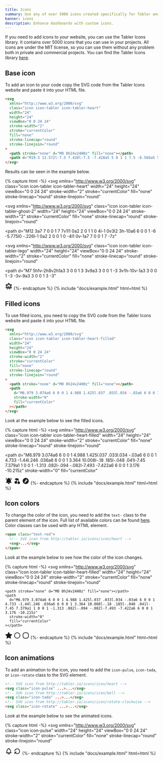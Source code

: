 ```yaml
---
title: Icons
summary: Use any of over 5000 icons created specifically for Tabler and make your dashboard look even more attractive. All icons are under MIT license, so you can use them without any problem both in private and commercial projects.
banner: icons
description: Enhance dashboards with custom icons.
---
```


If you need to add icons to your website, you can use the Tabler Icons library. It contains over 5000 icons that you can use in your projects. All icons are under the MIT license, so you can use them without any problem both in private and commercial projects. You can find the Tabler Icons library [here](https://tabler-icons.io/).

## Base icon

To add an icon to your code copy the SVG code from the Tabler Icons website and paste it into your HTML file.

```html
<svg
  xmlns="http://www.w3.org/2000/svg"
  class="icon icon-tabler icon-tabler-heart"
  width="24"
  height="24"
  viewBox="0 0 24 24"
  stroke-width="2"
  stroke="currentColor"
  fill="none"
  stroke-linecap="round"
  stroke-linejoin="round"
>
  <path stroke="none" d="M0 0h24v24H0z" fill="none"></path>
  <path d="M19.5 12.572l-7.5 7.428l-7.5 -7.428a5 5 0 1 1 7.5 -6.566a5 5 0 1 1 7.5 6.572"></path>
</svg>
```

Results can be seen in the example below.

{% capture html -%}
<svg
  xmlns="http://www.w3.org/2000/svg"
  class="icon icon-tabler icon-tabler-heart"
  width="24"
  height="24"
  viewBox="0 0 24 24"
  stroke-width="2"
  stroke="currentColor"
  fill="none"
  stroke-linecap="round"
  stroke-linejoin="round"
>
  <path stroke="none" d="M0 0h24v24H0z" fill="none"></path>
  <path d="M19.5 12.572l-7.5 7.428l-7.5 -7.428a5 5 0 1 1 7.5 -6.566a5 5 0 1 1 7.5 6.572"></path>
</svg>
<svg
  xmlns="http://www.w3.org/2000/svg"
  class="icon icon-tabler icon-tabler-ghost-2"
  width="24"
  height="24"
  viewBox="0 0 24 24"
  stroke-width="2"
  stroke="currentColor"
  fill="none"
  stroke-linecap="round"
  stroke-linejoin="round"
>
  <path stroke="none" d="M0 0h24v24H0z" fill="none"></path>
  <path d="M10 9h.01"></path>
  <path d="M14 9h.01"></path>
  <path
    d="M12 3a7 7 0 0 1 7 7v1l1 0a2 2 0 1 1 0 4l-1 0v3l2 3h-10a6 6 0 0 1 -6 -5.775l0 -.226l-1 0a2 2 0 0 1 0 -4l1 0v-1a7 7 0 0 1 7 -7z"
  ></path>
  <path d="M11 14h2a1 1 0 0 0 -2 0z"></path>
</svg>
<svg
  xmlns="http://www.w3.org/2000/svg"
  class="icon icon-tabler icon-tabler-lego"
  width="24"
  height="24"
  viewBox="0 0 24 24"
  stroke-width="2"
  stroke="currentColor"
  fill="none"
  stroke-linecap="round"
  stroke-linejoin="round"
>
  <path stroke="none" d="M0 0h24v24H0z" fill="none"></path>
  <path d="M9.5 11l.01 0"></path>
  <path d="M14.5 11l.01 0"></path>
  <path d="M9.5 15a3.5 3.5 0 0 0 5 0"></path>
  <path
    d="M7 5h1v-2h8v2h1a3 3 0 0 1 3 3v9a3 3 0 0 1 -3 3v1h-10v-1a3 3 0 0 1 -3 -3v-9a3 3 0 0 1 3 -3"
  ></path>
</svg>
<svg
  xmlns="http://www.w3.org/2000/svg"
  class="icon icon-tabler icon-tabler-building-carousel"
  width="24"
  height="24"
  viewBox="0 0 24 24"
  stroke-width="2"
  stroke="currentColor"
  fill="none"
  stroke-linecap="round"
  stroke-linejoin="round"
>
  <path stroke="none" d="M0 0h24v24H0z" fill="none"></path>
  <path d="M12 12m-6 0a6 6 0 1 0 12 0a6 6 0 1 0 -12 0"></path>
  <path d="M5 8m-2 0a2 2 0 1 0 4 0a2 2 0 1 0 -4 0"></path>
  <path d="M12 4m-2 0a2 2 0 1 0 4 0a2 2 0 1 0 -4 0"></path>
  <path d="M19 8m-2 0a2 2 0 1 0 4 0a2 2 0 1 0 -4 0"></path>
  <path d="M5 16m-2 0a2 2 0 1 0 4 0a2 2 0 1 0 -4 0"></path>
  <path d="M19 16m-2 0a2 2 0 1 0 4 0a2 2 0 1 0 -4 0"></path>
  <path d="M8 22l4 -10l4 10"></path>
</svg>
{%- endcapture %}
{% include "docs/example.html" html=html %}

## Filled icons

To use filled icons, you need to copy the SVG code from the Tabler Icons website and paste it into your HTML file. 

```html
<svg
  xmlns="http://www.w3.org/2000/svg"
  class="icon icon-tabler icon-tabler-heart-filled"
  width="24"
  height="24"
  viewBox="0 0 24 24"
  stroke-width="2"
  stroke="currentColor"
  fill="none"
  stroke-linecap="round"
  stroke-linejoin="round"
>
  <path stroke="none" d="M0 0h24v24H0z" fill="none"></path>
  <path
    d="M6.979 3.074a6 6 0 0 1 4.988 1.425l.037 .033l.034 -.03a6 6 0 0 1 4.733 -1.44l.246 .036a6 6 0 0 1 3.364 10.008l-.18 .185l-.048 .041l-7.45 7.379a1 1 0 0 1 -1.313 .082l-.094 -.082l-7.493 -7.422a6 6 0 0 1 3.176 -10.215z"
    stroke-width="0"
    fill="currentColor"
  ></path>
</svg>
```

Look at the example below to see the filled icons.

{% capture html -%}
<svg
  xmlns="http://www.w3.org/2000/svg"
  class="icon icon-tabler icon-tabler-heart-filled"
  width="24"
  height="24"
  viewBox="0 0 24 24"
  stroke-width="2"
  stroke="currentColor"
  fill="none"
  stroke-linecap="round"
  stroke-linejoin="round"
>
  <path stroke="none" d="M0 0h24v24H0z" fill="none"></path>
  <path
    d="M6.979 3.074a6 6 0 0 1 4.988 1.425l.037 .033l.034 -.03a6 6 0 0 1 4.733 -1.44l.246 .036a6 6 0 0 1 3.364 10.008l-.18 .185l-.048 .041l-7.45 7.379a1 1 0 0 1 -1.313 .082l-.094 -.082l-7.493 -7.422a6 6 0 0 1 3.176 -10.215z"
    stroke-width="0"
    fill="currentColor"
  ></path>
</svg>
<svg
  xmlns="http://www.w3.org/2000/svg"
  class="icon icon-tabler icon-tabler-bell-ringing-filled"
  width="24"
  height="24"
  viewBox="0 0 24 24"
  stroke-width="2"
  stroke="currentColor"
  fill="none"
  stroke-linecap="round"
  stroke-linejoin="round"
>
  <path stroke="none" d="M0 0h24v24H0z" fill="none"></path>
  <path
    d="M17.451 2.344a1 1 0 0 1 1.41 -.099a12.05 12.05 0 0 1 3.048 4.064a1 1 0 1 1 -1.818 .836a10.05 10.05 0 0 0 -2.54 -3.39a1 1 0 0 1 -.1 -1.41z"
    stroke-width="0"
    fill="currentColor"
  ></path>
  <path
    d="M5.136 2.245a1 1 0 0 1 1.312 1.51a10.05 10.05 0 0 0 -2.54 3.39a1 1 0 1 1 -1.817 -.835a12.05 12.05 0 0 1 3.045 -4.065z"
    stroke-width="0"
    fill="currentColor"
  ></path>
  <path
    d="M14.235 19c.865 0 1.322 1.024 .745 1.668a3.992 3.992 0 0 1 -2.98 1.332a3.992 3.992 0 0 1 -2.98 -1.332c-.552 -.616 -.158 -1.579 .634 -1.661l.11 -.006h4.471z"
    stroke-width="0"
    fill="currentColor"
  ></path>
  <path
    d="M12 2c1.358 0 2.506 .903 2.875 2.141l.046 .171l.008 .043a8.013 8.013 0 0 1 4.024 6.069l.028 .287l.019 .289v2.931l.021 .136a3 3 0 0 0 1.143 1.847l.167 .117l.162 .099c.86 .487 .56 1.766 -.377 1.864l-.116 .006h-16c-1.028 0 -1.387 -1.364 -.493 -1.87a3 3 0 0 0 1.472 -2.063l.021 -.143l.001 -2.97a8 8 0 0 1 3.821 -6.454l.248 -.146l.01 -.043a3.003 3.003 0 0 1 2.562 -2.29l.182 -.017l.176 -.004z"
    stroke-width="0"
    fill="currentColor"
  ></path>
</svg>
<svg
  xmlns="http://www.w3.org/2000/svg"
  class="icon icon-tabler icon-tabler-cherry-filled"
  width="24"
  height="24"
  viewBox="0 0 24 24"
  stroke-width="2"
  stroke="currentColor"
  fill="none"
  stroke-linecap="round"
  stroke-linejoin="round"
>
  <path stroke="none" d="M0 0h24v24H0z" fill="none"></path>
  <path
    d="M16.588 5.191l.058 .045l.078 .074l.072 .084l.013 .018a.998 .998 0 0 1 .182 .727l-.022 .111l-.03 .092c-.99 2.725 -.666 5.158 .679 7.706a4 4 0 1 1 -4.613 4.152l-.005 -.2l.005 -.2a4.002 4.002 0 0 1 2.5 -3.511c-.947 -2.03 -1.342 -4.065 -1.052 -6.207c-.166 .077 -.332 .15 -.499 .218l.094 -.064c-2.243 1.47 -3.552 3.004 -3.98 4.57a4.5 4.5 0 1 1 -7.064 3.906l-.004 -.212l.005 -.212a4.5 4.5 0 0 1 5.2 -4.233c.332 -1.073 .945 -2.096 1.83 -3.069c-1.794 -.096 -3.586 -.759 -5.355 -1.986l-.268 -.19l-.051 -.04l-.046 -.04l-.044 -.044l-.04 -.046l-.04 -.05l-.032 -.047l-.035 -.06l-.053 -.11l-.038 -.116l-.023 -.117l-.005 -.042l-.005 -.118l.01 -.118l.023 -.117l.038 -.115l.03 -.066l.023 -.045l.035 -.06l.032 -.046l.04 -.051l.04 -.046l.044 -.044l.046 -.04l.05 -.04c4.018 -2.922 8.16 -2.922 12.177 0z"
    stroke-width="0"
    fill="currentColor"
  ></path>
</svg>
<svg
  xmlns="http://www.w3.org/2000/svg"
  class="icon icon-tabler icon-tabler-circle-key-filled"
  width="24"
  height="24"
  viewBox="0 0 24 24"
  stroke-width="2"
  stroke="currentColor"
  fill="none"
  stroke-linecap="round"
  stroke-linejoin="round"
>
  <path stroke="none" d="M0 0h24v24H0z" fill="none"></path>
  <path
    d="M12 2c5.523 0 10 4.477 10 10a10 10 0 0 1 -20 0c0 -5.523 4.477 -10 10 -10zm2 5a3 3 0 0 0 -2.98 2.65l-.015 .174l-.005 .176l.005 .176c.019 .319 .087 .624 .197 .908l.09 .209l-3.5 3.5l-.082 .094a1 1 0 0 0 0 1.226l.083 .094l1.5 1.5l.094 .083a1 1 0 0 0 1.226 0l.094 -.083l.083 -.094a1 1 0 0 0 0 -1.226l-.083 -.094l-.792 -.793l.585 -.585l.793 .792l.094 .083a1 1 0 0 0 1.403 -1.403l-.083 -.094l-.792 -.793l.792 -.792a3 3 0 1 0 1.293 -5.708zm0 2a1 1 0 1 1 0 2a1 1 0 0 1 0 -2z"
    stroke-width="0"
    fill="currentColor"
  ></path>
</svg>
{%- endcapture %}
{% include "docs/example.html" html=html %}

## Icon colors

To change the color of the icon, you need to add the `text-` class to the parent element of the icon. Full list of available colors can be found [here](/docs/ui/colors). Color classes can be used with any HTML element.

```html
<span class="text-red">
  <!-- SVG icon from http://tabler.io/icons/icon/heart -->
  <svg>...</svg>
</span>
```

Look at the example below to see how the color of the icon changes.

{% capture html -%}
<span class="text-red">
  <svg
    xmlns="http://www.w3.org/2000/svg"
    class="icon icon-tabler icon-tabler-heart-filled"
    width="24"
    height="24"
    viewBox="0 0 24 24"
    stroke-width="2"
    stroke="currentColor"
    fill="none"
    stroke-linecap="round"
    stroke-linejoin="round"
  >
    <path stroke="none" d="M0 0h24v24H0z" fill="none"></path>
    <path
      d="M6.979 3.074a6 6 0 0 1 4.988 1.425l.037 .033l.034 -.03a6 6 0 0 1 4.733 -1.44l.246 .036a6 6 0 0 1 3.364 10.008l-.18 .185l-.048 .041l-7.45 7.379a1 1 0 0 1 -1.313 .082l-.094 -.082l-7.493 -7.422a6 6 0 0 1 3.176 -10.215z"
      stroke-width="0"
      fill="currentColor"
    ></path>
  </svg>
</span>
<span class="text-yellow">
  <svg
    xmlns="http://www.w3.org/2000/svg"
    class="icon icon-tabler icon-tabler-star-filled"
    width="24"
    height="24"
    viewBox="0 0 24 24"
    stroke-width="2"
    stroke="currentColor"
    fill="none"
    stroke-linecap="round"
    stroke-linejoin="round"
  >
    <path stroke="none" d="M0 0h24v24H0z" fill="none"></path>
    <path
      d="M8.243 7.34l-6.38 .925l-.113 .023a1 1 0 0 0 -.44 1.684l4.622 4.499l-1.09 6.355l-.013 .11a1 1 0 0 0 1.464 .944l5.706 -3l5.693 3l.1 .046a1 1 0 0 0 1.352 -1.1l-1.091 -6.355l4.624 -4.5l.078 -.085a1 1 0 0 0 -.633 -1.62l-6.38 -.926l-2.852 -5.78a1 1 0 0 0 -1.794 0l-2.853 5.78z"
      stroke-width="0"
      fill="currentColor"
    ></path>
  </svg>
</span>
<span class="text-blue">
  <svg
    xmlns="http://www.w3.org/2000/svg"
    class="icon icon-tabler icon-tabler-circle"
    width="24"
    height="24"
    viewBox="0 0 24 24"
    stroke-width="2"
    stroke="currentColor"
    fill="none"
    stroke-linecap="round"
    stroke-linejoin="round"
  >
    <path stroke="none" d="M0 0h24v24H0z" fill="none"></path>
    <path d="M12 12m-9 0a9 9 0 1 0 18 0a9 9 0 1 0 -18 0"></path>
  </svg>
</span>
<span class="text-green">
  <svg
    xmlns="http://www.w3.org/2000/svg"
    class="icon icon-tabler icon-tabler-square-rounded"
    width="24"
    height="24"
    viewBox="0 0 24 24"
    stroke-width="2"
    stroke="currentColor"
    fill="none"
    stroke-linecap="round"
    stroke-linejoin="round"
  >
    <path stroke="none" d="M0 0h24v24H0z" fill="none"></path>
    <path d="M12 3c7.2 0 9 1.8 9 9s-1.8 9 -9 9s-9 -1.8 -9 -9s1.8 -9 9 -9z"></path>
  </svg>
</span>
{%- endcapture %}
{% include "docs/example.html" html=html %}

## Icon animations

To add an animation to the icon, you need to add the `icon-pulse`, `icon-tada`, or `icon-rotate` class to the SVG element. 

```html
<!-- SVG icon from http://tabler.io/icons/icon/heart -->
<svg class="icon-pulse" ...>...</svg>
<!-- SVG icon from http://tabler.io/icons/icon/bell -->
<svg class="icon-tada" ...>...</svg>
<!-- SVG icon from http://tabler.io/icons/icon/rotate-clockwise -->
<svg class="icon-rotate" ...>...</svg>
```

Look at the example below to see the animated icons.

{% capture html -%}
<svg
  xmlns="http://www.w3.org/2000/svg"
  class="icon icon-pulse"
  width="24"
  height="24"
  viewBox="0 0 24 24"
  stroke-width="2"
  stroke="currentColor"
  fill="none"
  stroke-linecap="round"
  stroke-linejoin="round"
>
  <path stroke="none" d="M0 0h24v24H0z" fill="none" />
  <path d="M19.5 12.572l-7.5 7.428l-7.5 -7.428m0 0a5 5 0 1 1 7.5 -6.566a5 5 0 1 1 7.5 6.572" />
</svg>
<svg
  xmlns="http://www.w3.org/2000/svg"
  class="icon icon-tada"
  width="24"
  height="24"
  viewBox="0 0 24 24"
  stroke-width="2"
  stroke="currentColor"
  fill="none"
  stroke-linecap="round"
  stroke-linejoin="round"
>
  <path stroke="none" d="M0 0h24v24H0z" fill="none" />
  <path
    d="M10 5a2 2 0 0 1 4 0a7 7 0 0 1 4 6v3a4 4 0 0 0 2 3h-16a4 4 0 0 0 2 -3v-3a7 7 0 0 1 4 -6"
  />
  <path d="M9 17v1a3 3 0 0 0 6 0v-1" />
</svg>
<svg
  xmlns="http://www.w3.org/2000/svg"
  class="icon icon-rotate"
  width="24"
  height="24"
  viewBox="0 0 24 24"
  stroke-width="2"
  stroke="currentColor"
  fill="none"
  stroke-linecap="round"
  stroke-linejoin="round"
>
  <path stroke="none" d="M0 0h24v24H0z" fill="none" />
  <path d="M4.05 11a8 8 0 1 1 .5 4m-.5 5v-5h5" />
</svg>
{%- endcapture %}
{% include "docs/example.html" html=html %}

